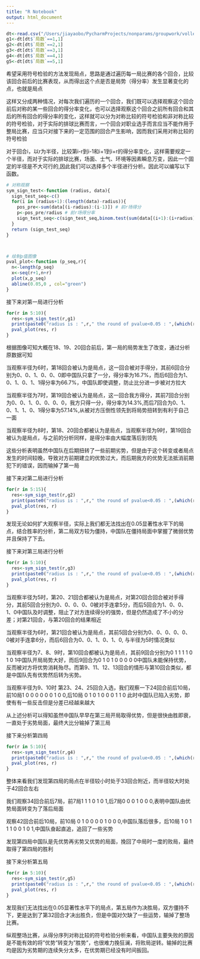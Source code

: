 ```yaml
---
title: "R Notebook"
output: html_document
---
```

```r
dt<-read.csv("/Users/jiayaobo/PycharmProjects/nonparams/groupwork/volleyball.csv", encoding = "utf-8")
g1<-dt[dt$`局数`==1,1]
g2<-dt[dt$`局数`==2,1]
g3<-dt[dt$`局数`==3,1]
g4<-dt[dt$`局数`==4,1]
g5<-dt[dt$`局数`==5,1]
```

希望采用符号检验的方法发现局点，思路是通过遍历每一局比赛的各个回合，比较该回合前后的比赛表现，从而得出这个点是否是局势（得分率）发生显著变化的点，也就是局点

这样又分成两种情况，对每次我们遍历的一个回合，我们既可以选择观察这个回合前后对称的某一些回合的得分率变化，也可以选择观察这个回合之前所有回合和其后的所有回合的得分率的变化，这样就可以分为对称比较的符号检验和非对称比较的符号检验，对于实际的排球比赛而言，一个回合对职业选手而言应当不能作用于整局比赛，应当只对接下来的一定范围的回合产生影响，因而我们采用对称比较的符号检验

对于回合i，以r为半径，比较第i-r到i-1和i+1到i+r的得分率变化，这样需要规定一个半径，而对于实际的排球比赛，场面、士气、环境等因素瞬息万变，因此一个固定的半径是不大可行的,因此我们可以选择多个半径进行分析。因此可以编写以下函数。

```r
# 对称观察
sym_sign_test<-function (radius, data){
  sign_test_seq<-c()
  for(i in (radius+1):(length(data)-radius)){
    pos_pre<-sum(data[(i-radius):(i-1)]) # 前r场得分
    p<-pos_pre/radius # 前r场得分率
    sign_test_seq<-c(sign_test_seq,binom.test(sum(data[(i+1):(i+radius)]),radius,p=p)$p.value)
  }
  return (sign_test_seq)
}



# 绘制p值图像
pval_plot<-function (p_seq,r){
  n<-length(p_seq)
  x<-seq(r+1,n+r)
  plot(x,p_seq)
  abline(0.05,0 , col="green")
}
```

接下来对第一局进行分析

```r
for(r in 5:10){
  res<-sym_sign_test(r,g1)
  print(paste0("radius is : ",r," the round of pvalue<0.05 : ",(which(res<0.05)+r)))
  pval_plot(res, r)
}

```

根据图像可知大概在18、19、20回合前后，第一局的局势发生了改变，通过分析原数据可知

当观察半径为6时，第18回合被认为是局点，这一回合被对手得分，其前6回合分别为0、0、1、0、0、0即中国队只拿了一分，得分率为16.7%，而后6回合为1、0、1、0、1、1得分率为66.7%，中国队即使调整，防止比分进一步被对方拉大

当观察半径为7时，第19回合被认为是局点，这一回合我方得分，其前7回合分别为0、0、1、0、0、0、0，我方只得一分，得分率为14.3%,而后7回合为0、1、0、1、1、0、1得分率为57.14%,从被对方压倒性领先到将局势扭转到有利于自己一面

当观察半径为8时，第18、20回合都被认为是局点，当观察半径为9时，第19回合被认为是局点，与之前的分析同样，是得分率由大幅度落后到领先

这些分析表明虽然中国队在后期扭转了一些前期劣势，但是由于这个转变或者局点发生的时间较晚，导致对方前期建立的优势过大，而后期我方的优势无法抵消前期犯下的错误，因而输掉了第一局

接下来对第二局进行分析

```r
for(r in 5:15){
  res<-sym_sign_test(r,g2)
  print(paste0("radius is : ",r," the round of pvalue<0.05 : ",(which(res<0.05)+r)))
  pval_plot(res, r)
}
```

发现无论如何扩大观察半径，实际上我们都无法找出在0.05显著性水平下的局点，结合胜率的分析，第二局双方较为僵持，中国队在僵持局面中掌握了微弱优势并且保持了下去。

接下来对第三局进行分析

```r
for(r in 5:10){
  res<-sym_sign_test(r,g3)
  print(paste0("radius is : ",r," the round of pvalue<0.05 : ",(which(res<0.05)+r)))
  pval_plot(res, r)
}
```

当观察半径为5时，第20、21回合都被认为是局点，对第20回合回合被对手得分，其前5回合分别为0、0、0、0、0被对手连拿5分，而后5回合为1、0、0、1、0中国队及时调整，阻止了对方连续得分的强势，但是仍然造成了不小的分差；对第21回合，与第20回合的结果相近

当观察半径为6时，第21回合被认为是局点，其前5回合分别为0、0、0、0、0、0被对手连拿6分，而后6回合为0、0、1、0、1、0, 与半径为5时情况类似

当观察半径为7、8、9时，第10回合都被认为是局点，其前9回合分别为0 1 1 1 1 0 1 0 1中国队开局局势大好，而后9回合为0 1 0 1 0 0 0 0 0中国队未能保持优势，反而被对方将优势消耗殆尽。而第9、11、12、13回合的情形与第10回合类似，都是中国队先有优势然后转为劣势。

当观察半径为9、10时 第23、24、25回合入选，我们观察一下24回合前后10局，前10局1 0 0 0 0 0 0 1 0 0,后10局 0 1 0 1 0 0 0 1 1 0 此时中国队已陷入劣势，即使有有一些反击但是分差已经越来越大

从上述分析可以得知虽然中国队早早在第三局开局取得优势，但是很快由胜即衰，一直处于劣势局面，最终大比分输掉了第三局

接下来分析第四局

```r
for(r in 5:10){
  res<-sym_sign_test(r,g4)
  print(paste0("radius is : ",r," the round of pvalue<0.05 : ",(which(res<0.05)+r)))
  pval_plot(res, r)
}
```

整体来看我们发现第四局的局点在半径较小时处于33回合附近，而半径较大时处于42回合左右

我们观察34回合前后7局，前7局1 1 1 0 1 0 1,后7局0 0 0 1 0 0 0,表明中国队由优势局面转变为了落后局面

观察42回合前后10局，前10局 0 1 0 0 0 0 1 0 0 0,中国队落后很多，后10局 1 0 1 1 1 0 0 1 0 1,中国队奋起直追，追回了一些劣势

发现第四局中国队是先优势再劣势又优势的局面，挽回了中局时一度的败局，最终取得了第四局的胜利

接下来分析第五局

```r
for(r in 5:10){
  res<-sym_sign_test(r,g5)
  print(paste0("radius is : ",r," the round of pvalue<0.05 : ",(which(res<0.05)+r)))
  pval_plot(res, r)
}
```


发现我们无法找出在0.05显著性水平下的局点，第五局作为决胜局，双方僵持不下，更是达到了第32回合才决出胜负，但是中国对欠缺了一些运势，输掉了整场比赛。

纵观整场比赛，从得分序列对称比较的符号检验分析来看，中国队主要失败的原因是不能有效的将"优势"转变为"胜势"，也很难力挽狂澜，将败局逆转。输掉的比赛均是因为劣势期的连续失分太多，在优势期已经没有时间扳回。



